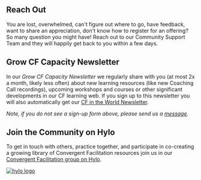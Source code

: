 
## Reach Out

You are lost, overwhelmed, can't figure out where to go, have feedback, want to share an appreciation, don't know how to register for an offering? So many question you might have! Reach out to our Community Support Team and they will happily get back to you within a few days.

<App/>


## Grow CF Capacity Newsletter

In our *Grow CF Capacity Newsletter* we regularly share with you (at most 2x a month, likely less often) about new learning resources (like new Coaching Call recordings), upcoming workshops and courses or other significant developments in our CF learning web. If you sign up to this newsletter you will also automatically get our [CF in the World Newsletter](https://convergentfacilitation.org/contact#stay-informed-with-our-cf-in-the-world-newsletter). 

<ConstantContactForm/>

*Note, if you do not see a sign-up form above, please send us a [message](#reach-out).* 


## Join the Community on Hylo


To get in touch with others, practice together, and participate in co-creating a growing library of Convergent Facilitation resources join us in our [Convergent Facilitation group on Hylo](/engage/platforms-and-co-creation/co-create-on-hylo).

[![hylo logo](/img/hylo_logo.png)](/engage/platforms-and-co-creation/co-create-on-hylo)

